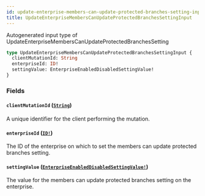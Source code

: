 ```yaml
---
id: update-enterprise-members-can-update-protected-branches-setting-input
title: UpdateEnterpriseMembersCanUpdateProtectedBranchesSettingInput
---
```


Autogenerated input type of UpdateEnterpriseMembersCanUpdateProtectedBranchesSetting

```graphql
type UpdateEnterpriseMembersCanUpdateProtectedBranchesSettingInput {
  clientMutationId: String
  enterpriseId: ID!
  settingValue: EnterpriseEnabledDisabledSettingValue!
}
```

### Fields

#### `clientMutationId` ([`String`](/docs/api/scalars/string))

A unique identifier for the client performing the mutation.

#### `enterpriseId` ([`ID!`](/docs/api/scalars/id))

The ID of the enterprise on which to set the members can update protected branches setting.

#### `settingValue` ([`EnterpriseEnabledDisabledSettingValue!`](/docs/api/enums/enterprise-enabled-disabled-setting-value))

The value for the members can update protected branches setting on the enterprise.
